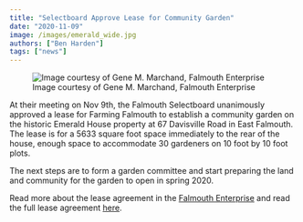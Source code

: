 ```yaml
---
title: "Selectboard Approve Lease for Community Garden"
date: "2020-11-09"
image: /images/emerald_wide.jpg
authors: ["Ben Harden"]
tags: ["news"]
---
```


![Image courtesy of Gene M. Marchand, Falmouth Enterprise](/images/emerald_wide.jpg)

At their meeting on Nov 9th, the Falmouth Selectboard unanimously approved a lease for Farming Falmouth to establish a community garden on the historic Emerald House property at 67 Davisville Road in East Falmouth. The lease is for a 5633 square foot space immediately to the rear of the house, enough space to accommodate 30 gardeners on 10 foot by 10 foot plots.

The next steps are to form a garden committee and start preparing the land and community for the garden to open in spring 2020.

Read more about the lease agreement in the [Falmouth Enterprise](https://www.capenews.net/falmouth/news/east-falmouth-community-garden-license-approved/article_f5a5ba42-d6ab-59d6-bea6-8c31407215e1.html) and read the full lease agreement [here](/docs/Emerald Garden License Agreement.pdf).

